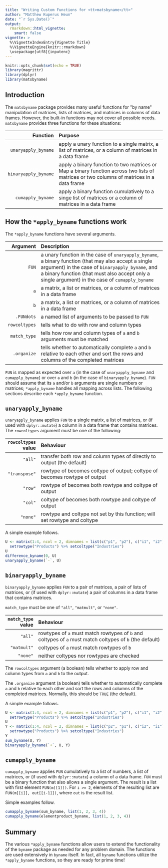 ```yaml
---
title: "Writing Custom Functions for <tt>matsbyname</tt>"
author: "Matthew Kuperus Heun"
date: "`r Sys.Date()`"
output: 
  rmarkdown::html_vignette:
    smart: false
vignette: >
  %\VignetteIndexEntry{Vignette Title}
  %\VignetteEngine{knitr::rmarkdown}
  \usepackage[utf8]{inputenc}
---
```


```r
knitr::opts_chunk$set(echo = TRUE)
library(magrittr)
library(dplyr)
library(matsbyname)
```

## Introduction

The `matsbyname` package provides many useful functions for \"by name\" manipulation of
matrices, lists of matrices, and matrices in columns of data frames.
However, the built-in functions may not cover all possible needs.
`matsbyname` provides three functions for these situations:

| Function | Purpose    
|--:|:------------------------------------
| `unaryapply_byname` | apply a unary function to a single matrix, a list of matrices, or a column of matrices in a data frame  
| `binaryapply_byname` | apply a binary function to two matrices or Map a binary function across two lists of matrices or two columns of matrices in a data frame
| `cumapply_byname` | apply a binary function cumulatively to a singe list of matrices or a column of matrices in a data frame


## How the `*apply_byname` functions work

The `*apply_byname` functions have several arguments.

| Argument | Description
|--:|:------------------------------
`FUN` | a unary function in the case of `unaryapply_byname`, a binary function (that may also accept a single argument) in the case of `binaryapply_byname`, and a binary function (that must also accept only a single argument) in the case of `cumapply_byname`
`a` | a matrix, a list or matrices, or a column of matrices in a data frame
`b` | a matrix, a list or matrices, or a column of matrices in a data frame
`.FUNdots` | a named list of arguments to be passed to `FUN`
 `rowcoltypes` | tells what to do with row and column types
 `match_type` | tells how row and column types of `a` and `b` arguments must be matched
 `.organize` | tells whether to automatically complete `a` and `b` relative to each other and sort the rows and columns of the completed matrices

`FUN` is mapped as expected over `a` (in the case of `unaryapply_byname` and `cumapply_byname`) 
or over `a` and `b` (in the case of `binaryapply_byname`).
`FUN` should assume that its `a` and/or `b` arguments are single numbers or matrices; 
`*apply_byname` handles all mapping across lists.
The following sections describe each `*apply_byname` function.


## `unaryapply_byname`

`unaryapply_byname` applies `FUN` to a single matrix, a list of matrices, or 
(if used with `dplyr::mutate`) a column in a data frame that contains matrices.
The `rowcoltypes` argument must be one of the following:

| `rowcoltypes` value | Behaviour
|--:|:---------------------------------
`"all"` | transfer both row and column types of \code{a} directly to output (the default)
`"transpose"` | rowtype of \code{a} becomes coltype of output; coltype of \code{a} becomes rowtype of output
`"row"` | rowtype of \code{a} becomes both rowtype and coltype of output
`"col"` | coltype of \code{a} becomes both rowtype and coltype of output
`"none"` | rowtype and coltype not set by this function; \code{FUN} will set rowtype and coltype

A simple example follows.

```r
U <- matrix(1:4, ncol = 2, dimnames = list(c("p1", "p2"), c("i1", "i2"))) %>%
  setrowtype("Products") %>% setcoltype("Industries")
U
difference_byname(0, U)
unaryapply_byname(`-`, U)
```


## `binaryapply_byname`

`binaryapply_byname` applies `FUN` to a pair of matrices, a pair of lists of matrices, or 
(if used with `dplyr::mutate`) a pair of columns in a data frame that contains matrices.

`match_type` must be one of `"all"`, `"matmult"`, or `"none"`.

| `match_type` value | Behaviour
|--:|:--------------------------------------------
`"all"` | rowtypes of `a` must match rowtypes of `b` and coltypes of `a` must match coltypes of `b` (the default)
`"matmult"` | coltypes of `a` must match rowtypes of `b`
`"none"` | neither coltypes nor rowtypes are checked

The `rowcoltypes` argument (a boolean) 
tells whether to apply row and column types from `a` and `b`
to the output.

The `.organize` argument (a boolean) 
tells whether to automatically complete `a` and `b` relative to each other and
sort the rows and columns of the completed matrices.
Normally, this should be `TRUE` (the default).

A simple example follows.

```r
U <- matrix(1:4, ncol = 2, dimnames = list(c("p1", "p2"), c("i1", "i2"))) %>%
  setrowtype("Products") %>% setcoltype("Industries")
U
Y <- matrix(1:4, ncol = 2, dimnames = list(c("p2", "p1"), c("i2", "i1"))) %>%
  setrowtype("Products") %>% setcoltype("Industries")
Y
sum_byname(U, Y)
binaryapply_byname(`+`, U, Y)
```

## `cumapply_byname`

`cumapply_byname` applies `FUN` cumulatively to a list of numbers, 
a list of matrices, or (if used with `dplyr::mutate`) a column of a data frame.
`FUN` must be a binary function that also allows a single argument.
The result is a list with first element `FUN(m[[1]])`.
For `i >= 2`, elements of the resulting list are `FUN(m[[i]], out[[i-1]])`, 
where `out` is the result list.

Simple examples follow.

```r
cumapply_byname(sum_byname, list(1, 2, 3, 4))
cumapply_byname(elementproduct_byname, list(1, 2, 3, 4))
```


## Summary

The various `*apply_byname` functions allow users to extend the functionality of the `byname` 
package as needed for any problem domain.
The functions are used extensively in `byname` itself.
In fact, all `byname` functions utilize the `*apply_byname` functions,
so they are ready for prime time!
